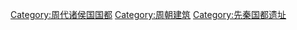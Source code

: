 [[Category:周代诸侯国国都|Category:周代诸侯国国都]]
[[Category:周朝建筑|Category:周朝建筑]]
[[Category:先秦国都遗址‎|Category:先秦国都遗址‎]]